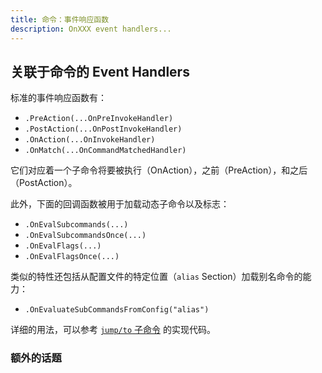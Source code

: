 ```yaml
---
title: 命令：事件响应函数
description: OnXXX event handlers...
---
```


## 关联于命令的 Event Handlers

标准的事件响应函数有：

- `.PreAction(...OnPreInvokeHandler)`
- `.PostAction(...OnPostInvokeHandler)`
- `.OnAction(...OnInvokeHandler)`
- `.OnMatch(...OnCommandMatchedHandler)`

它们对应着一个子命令将要被执行（OnAction），之前（PreAction），和之后（PostAction）。

此外，下面的回调函数被用于加载动态子命令以及标志：

- `.OnEvalSubcommands(...)`
- `.OnEvalSubcommandsOnce(...)`
- `.OnEvalFlags(...)`
- `.OnEvalFlagsOnce(...)`

类似的特性还包括从配置文件的特定位置（`alias` Section）加载别名命令的能力：

- `.OnEvaluateSubCommandsFromConfig("alias")`

详细的用法，可以参考 [`jump/to` 子命令](https://github.com/hedzr/cmdr/tree/master/examples/cmd/jump.go) 的实现代码。

### 额外的话题

<Cards>
  <Card title="Command" href="../g31-command" />
  <Card title="Command: Invokes" href="../g35-cmd-invokes" />
  <Card title="Command: Preset Args" href="../g36-cmd-preset-args" />
  <Card title="Command: Redirect To" href="../g37-cmd-redirect-to" />
  <Card title="Command: Dynamic Cmd" href="../g40-cmd-dyncmd" />
  <Card
    title="Command: Dynamic Cmd From Config"
    href="../g41-cmd-dyncmd-from-config"
  />
  <Card title="Command: Event Handlers" href="../g49-cmd-events" />
</Cards>
